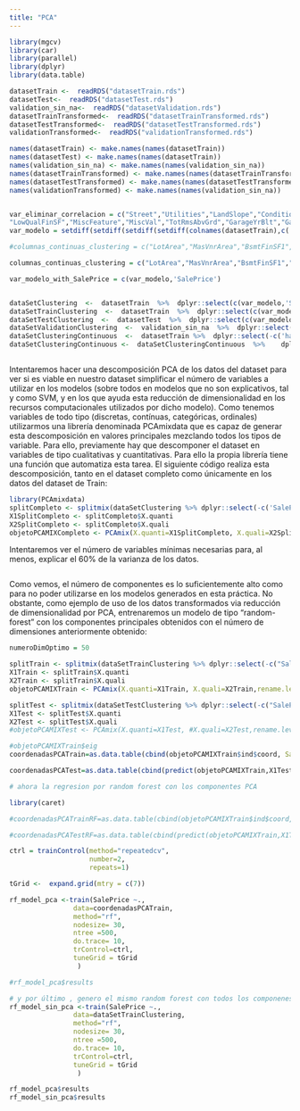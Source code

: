 ```yaml
---
title: "PCA"
---
```


```r

library(mgcv)
library(car)
library(parallel)
library(dplyr)
library(data.table)

datasetTrain <-  readRDS("datasetTrain.rds")
datasetTest<-  readRDS("datasetTest.rds")
validation_sin_na<-  readRDS("datasetValidation.rds")
datasetTrainTransformed<-  readRDS("datasetTrainTransformed.rds")
datasetTestTransformed<-  readRDS("datasetTestTransformed.rds")
validationTransformed<-  readRDS("validationTransformed.rds")

names(datasetTrain) <- make.names(names(datasetTrain))
names(datasetTest) <- make.names(names(datasetTrain))
names(validation_sin_na) <- make.names(names(validation_sin_na))
names(datasetTrainTransformed) <- make.names(names(datasetTrainTransformed))
names(datasetTestTransformed) <- make.names(names(datasetTestTransformed))
names(validationTransformed) <- make.names(names(validation_sin_na))


var_eliminar_correlacion = c("Street","Utilities","LandSlope","Condition2","BsmtFinSF2", 
"LowQualFinSF","MiscFeature","MiscVal","TotRmsAbvGrd","GarageYrBlt","GarageCars")  
var_modelo = setdiff(setdiff(setdiff(setdiff(colnames(datasetTrain),c('SalePrice')),var_eliminar_correlacion),c('PoolArea')),c('hasPool','hasFirePlaces','has2ndFloor'))

#columnas_continuas_clustering = c("LotArea","MasVnrArea","BsmtFinSF1","BsmtFinSF2","BsmtUnfSF" ,"TotalBsmtSF","X1stFlrSF","X2ndFlrSF","LowQualFinSF","GrLivArea", #"GarageArea","WoodDeckSF","OpenPorchSF","EnclosedPorch","PoolArea","MiscVal","SalePrice")

columnas_continuas_clustering = c("LotArea","MasVnrArea","BsmtFinSF1","BsmtFinSF2","BsmtUnfSF" ,"TotalBsmtSF","LowQualFinSF","GrLivArea", "GarageArea","WoodDeckSF","OpenPorchSF","EnclosedPorch","PoolArea","MiscVal","SalePrice")

var_modelo_with_SalePrice = c(var_modelo,'SalePrice')


dataSetClustering  <-  datasetTrain  %>%  dplyr::select(c(var_modelo,'SalePrice'))    %>%  na.omit()
dataSetTrainClustering  <-  datasetTrain  %>%  dplyr::select(c(var_modelo,'SalePrice'))  %>%  na.omit()
dataSetTestClustering  <-  datasetTest  %>%  dplyr::select(c(var_modelo,'SalePrice'))  %>%  na.omit()
dataSetValidationClustering  <-  validation_sin_na  %>%  dplyr::select(c(var_modelo,'SalePrice'))  %>%  na.omit()
dataSetClusteringContinuous  <-  datasetTrain %>%  dplyr::select(-c('has2ndFloor'))  %>%  na.omit() 
dataSetClusteringContinuous <-  dataSetClusteringContinuous  %>%    dplyr::select(columnas_continuas_clustering)   %>%  na.omit() 



```



Intentaremos hacer una descomposición PCA de los datos del dataset para ver si es viable en nuestro dataset simplificar el número de variables a utilizar en los modelos (sobre todos en modelos que no son explicativos, tal y como SVM, y en los que ayuda esta reducción de dimensionalidad en los recursos computacionales utilizados por dicho modelo). Como tenemos variables de todo tipo (discretas, contínuas, categóricas, ordinales) utilizarmos una librería denominada PCAmixdata que es capaz de generar esta descomposición en valores principales mezclando todos los tipos de variable. Para ello, previamente hay que descomponer el dataset en variables de tipo cualitativas y cuantitativas. Para ello la propia librería tiene una función que automatiza esta tarea.
El siguiente código realiza esta descomposición, tanto en el dataset completo como únicamente en los datos del dataset de Train:

```r

library(PCAmixdata)
splitCompleto <- splitmix(dataSetClustering %>% dplyr::select(-c('SalePrice')))
X1SplitCompleto <- splitCompleto$X.quanti 
X2SplitCompleto <- splitCompleto$X.quali 
objetoPCAMIXCompleto <- PCAmix(X.quanti=X1SplitCompleto, X.quali=X2SplitCompleto,rename.level=TRUE, graph=FALSE,ndim=50)

```

Intentaremos ver el número de variables mínimas necesarias para, al menos, explicar el 60% de la varianza de los datos.

```r

```


Como vemos, el número de componentes es lo suficientemente alto como para no poder utilizarse en los modelos generados en esta práctica. No obstante, como ejemplo de uso de los datos transformados via reducción de dimensionalidad por PCA, entrenaremos un modelo de tipo "random-forest" con los componentes principales obtenidos con el número de dimensiones anteriormente obtenido:

```r
numeroDimOptimo = 50

splitTrain <- splitmix(dataSetTrainClustering %>% dplyr::select(-c("SalePrice")))
X1Train <- splitTrain$X.quanti 
X2Train <- splitTrain$X.quali 
objetoPCAMIXTrain <- PCAmix(X.quanti=X1Train, X.quali=X2Train,rename.level=TRUE, graph=FALSE,ndim=numeroDimOptimo)

splitTest <- splitmix(dataSetTestClustering %>% dplyr::select(-c("SalePrice")))
X1Test <- splitTest$X.quanti 
X2Test <- splitTest$X.quali 
#objetoPCAMIXTest <- PCAmix(X.quanti=X1Test, #X.quali=X2Test,rename.level=TRUE, graph=FALSE,ndim=numeroDimOptimo)

#objetoPCAMIXTrain$eig
coordenadasPCATrain=as.data.table(cbind(objetoPCAMIXTrain$ind$coord, SalePrice= dataSetTrainClustering %>% dplyr::select(c("SalePrice"))  ))

coordenadasPCATest=as.data.table(cbind(predict(objetoPCAMIXTrain,X1Test,X2Test), SalePrice=dataSetTestClustering %>% dplyr::select(c("SalePrice")) ))

# ahora la regresion por random forest con los componentes PCA

library(caret)

#coordenadasPCATrainRF=as.data.table(cbind(objetoPCAMIXTrain$ind$coord, #SalePrice=dataSetTrainClustering$SalePrice))

#coordenadasPCATestRF=as.data.table(cbind(predict(objetoPCAMIXTrain,X1Test,X2Test#), precio=dataSetTrainClustering$SalePrice))

ctrl = trainControl(method="repeatedcv",
                    number=2,
                    repeats=1)

tGrid <-  expand.grid(mtry = c(7))

rf_model_pca <-train(SalePrice ~.,
                data=coordenadasPCATrain,          
                method="rf",
                nodesize= 30,
                ntree =500,
                do.trace= 10,
                trControl=ctrl,
                tuneGrid = tGrid
                 )

#rf_model_pca$results

# y por último , genero el mismo random forest con todos los componenes
rf_model_sin_pca <-train(SalePrice ~.,
                data=dataSetTrainClustering,          
                method="rf",
                nodesize= 30,
                ntree =500,
                do.trace= 10,
                trControl=ctrl,
                tuneGrid = tGrid
                 )

rf_model_pca$results
rf_model_sin_pca$results

```


